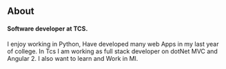 ## About

#### Software developer at TCS.

I enjoy working in Python, Have developed many web Apps in my last year of college.
In Tcs I am working as full stack developer on dotNet MVC and Angular 2.
I also want to learn and Work in Ml.